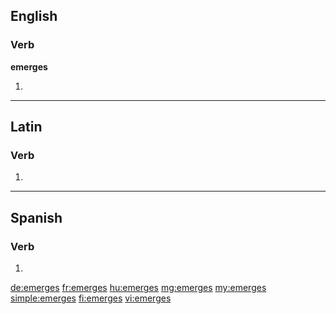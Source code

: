 ==English==

===Verb===
'''emerges'''

# {{third-person singular of|[[emerge]]}}

----

==Latin==

===Verb===
{{la-verb-form|ēmergēs}}

# {{conjugation of|emergo|ēmergō|2|s|fut|act|ind|lang=la}}
{{count page|[[Wiktionary:Page count]]}}

----

==Spanish==

===Verb===
{{es-verb-form|emerger}}

# {{es-verb form of|ending=er|mood=indicative|tense=present|pers=2|formal=no|number=singular|[[emerger]]}}

[[de:emerges]]
[[fr:emerges]]
[[hu:emerges]]
[[mg:emerges]]
[[my:emerges]]
[[simple:emerges]]
[[fi:emerges]]
[[vi:emerges]]